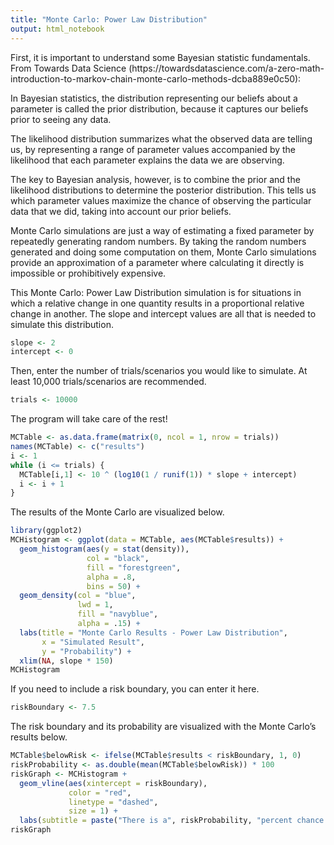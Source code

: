 ---
title: "Monte Carlo: Power Law Distribution"
output: html_notebook
---

First, it is important to understand some Bayesian statistic fundamentals. From Towards Data Science (https://towardsdatascience.com/a-zero-math-introduction-to-markov-chain-monte-carlo-methods-dcba889e0c50):

In Bayesian statistics, the distribution representing our beliefs about a parameter is called the prior distribution, because it captures our beliefs prior to seeing any data.

The likelihood distribution summarizes what the observed data are telling us, by representing a range of parameter values accompanied by the likelihood that each parameter explains the data we are observing.

The key to Bayesian analysis, however, is to combine the prior and the likelihood distributions to determine the posterior distribution. This tells us which parameter values maximize the chance of observing the particular data that we did, taking into account our prior beliefs.

Monte Carlo simulations are just a way of estimating a fixed parameter by repeatedly generating random numbers. By taking the random numbers generated and doing some computation on them, Monte Carlo simulations provide an approximation of a parameter where calculating it directly is impossible or prohibitively expensive.

This Monte Carlo: Power Law Distribution simulation is for situations in which a relative change in one quantity results in a proportional relative change in another. The slope and intercept values are all that is needed to simulate this distribution.

```{r}
slope <- 2
intercept <- 0
```

Then, enter the number of trials/scenarios you would like to simulate. At least 10,000 trials/scenarios are recommended.
```{r}
trials <- 10000
```

The program will take care of the rest!
```{r}
MCTable <- as.data.frame(matrix(0, ncol = 1, nrow = trials))
names(MCTable) <- c("results")
i <- 1
while (i <= trials) {
  MCTable[i,1] <- 10 ^ (log10(1 / runif(1)) * slope + intercept)
  i <- i + 1
}
```

The results of the Monte Carlo are visualized below.
```{r}
library(ggplot2)
MCHistogram <- ggplot(data = MCTable, aes(MCTable$results)) + 
  geom_histogram(aes(y = stat(density)),
                 col = "black",
                 fill = "forestgreen",
                 alpha = .8,
                 bins = 50) +
  geom_density(col = "blue",
               lwd = 1,
               fill = "navyblue",
               alpha = .15) +
  labs(title = "Monte Carlo Results - Power Law Distribution",
       x = "Simulated Result",
       y = "Probability") +
  xlim(NA, slope * 150)
MCHistogram
```

If you need to include a risk boundary, you can enter it here.
```{r}
riskBoundary <- 7.5
```

The risk boundary and its probability are visualized with the Monte Carlo's results below.
```{r}
MCTable$belowRisk <- ifelse(MCTable$results < riskBoundary, 1, 0)
riskProbability <- as.double(mean(MCTable$belowRisk)) * 100
riskGraph <- MCHistogram +
  geom_vline(aes(xintercept = riskBoundary),
             color = "red", 
             linetype = "dashed", 
             size = 1) +
  labs(subtitle = paste("There is a", riskProbability, "percent chance the real world result will be below your risk boundary:", riskBoundary))
riskGraph
```